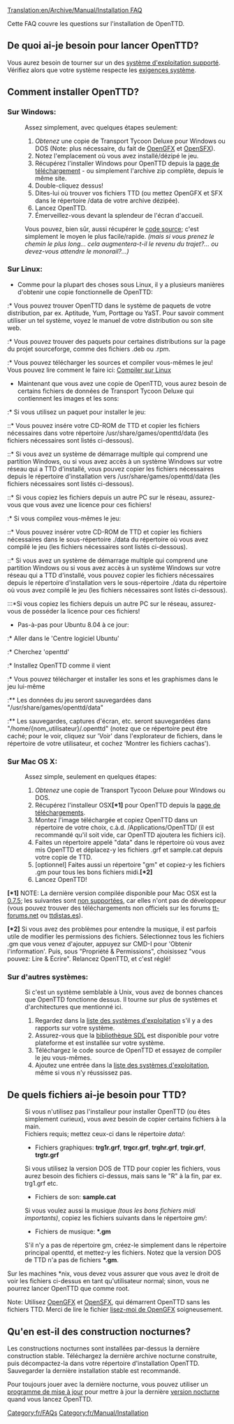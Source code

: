 [[Translation:en/Archive/Manual/Installation FAQ]]


Cette FAQ couvre les questions sur l'installation de OpenTTD.

== De quoi ai-je besoin pour lancer OpenTTD? ==
Vous aurez besoin de tourner sur un des [[fr/Archive/Compilation and Ports/Système d'exploitation|système d'exploitation supporté]]. Vérifiez alors que votre système respecte les [[fr/Archive/Manual/Exigences système|exigences système]].

== Comment installer OpenTTD? ==
=== Sur Windows: ===
:Assez simplement, avec quelques étapes seulement:
:#''Obtenez'' une copie de Transport Tycoon Deluxe pour Windows ou DOS (Note: plus nécessaire, du fait de [[fr/Archive/Community/LisezMoi OpenGFX|OpenGFX]] et [[fr/Archive/Community/Remplacement des effets sonores|OpenSFX]]).
:#Notez l'emplacement où vous avez installé/dézipé le jeu.
:#Récupérez l'installer Windows pour OpenTTD depuis la [http://www.openttd.org/download-stable page de téléchargement] - ou simplement l'archive zip complète, depuis le même site.
:#Double-cliquez dessus!
:#Dites-lui où trouver vos fichiers TTD (ou mettez OpenGFX et SFX dans le répertoire /data de votre archive dézipée).
:#Lancez OpenTTD.
:#Émerveillez-vous devant la splendeur de l'écran d'accueil.

:Vous pouvez, bien sûr, aussi récupérer le [[fr/Code source|code source]]; c'est simplement le moyen le plus facile/rapide. ''(mais si vous prenez le chemin le plus long... cela augmentera-t-il le revenu du trajet?... ou devez-vous attendre le monorail?...)''

=== Sur Linux: ===
* Comme pour la plupart des choses sous Linux, il y a plusieurs manières d'obtenir une copie fonctionnelle de OpenTTD:
:* Vous pouvez trouver OpenTTD dans le système de paquets de votre distribution, par ex. Aptitude, Yum, Porttage ou YaST. Pour savoir comment utiliser un tel système, voyez le manuel de votre distribution ou son site web.
:* Vous pouvez trouver des paquets pour certaines distributions sur la page du projet sourceforge, comme des fichiers .deb ou .rpm.
:* Vous pouvez télécharger les sources et compiler vous-mêmes le jeu! Vous pouvez lire comment le faire ici: [[fr/Archive/Compilation and Ports/Linux|Compiler sur Linux]]
* Maintenant que vous avez une copie de OpenTTD, vous aurez besoin de certains fichiers de données de Transport Tycoon Deluxe qui contiennent les images et les sons:
:* Si vous utilisez un paquet pour installer le jeu:
::* Vous pouvez insére votre CD-ROM de TTD et copier les fichiers nécessaires dans votre répertoire /usr/share/games/openttd/data (les fichiers nécessaires sont listés ci-dessous).
::* Si vous avez un système de démarrage multiple qui comprend une partition Windows, ou si vous avez accès à un système Windows sur votre réseau qui a TTD d'installé, vous pouvez copier les fichiers nécessaires depuis le répertoire d'installation vers /usr/share/games/openttd/data (les fichiers nécessaires sont listés ci-dessous).
::* Si vous copiez les fichiers depuis un autre PC sur le réseau, assurez-vous que vous avez une licence pour ces fichiers!
:* Si vous compilez vous-mêmes le jeu:
::* Vous pouvez insérer votre CD-ROM de TTD et copier les fichiers nécessaires dans le sous-répertoire ./data du répertoire où vous avez compilé le jeu (les fichiers nécessaires sont listés ci-dessous).
::* Si vous avez un système de démarrage multiple qui comprend une partition  Windows ou si vous avez accès à un système Windows sur votre réseau qui a TTD d'installé, vous pouvez copier les fichiers nécessaires depuis le répertoire d'installation vers le sous-répertoire ./data du répertoire où vous avez compilé le jeu (les fichiers nécessaires sont listés ci-dessous).
:::*Si vous copiez les fichiers depuis un autre PC sur le réseau, assurez-vous de posséder la licence pour ces fichiers!
* Pas-à-pas pour Ubuntu 8.04 à ce jour:
:* Aller dans le 'Centre logiciel Ubuntu'
:* Cherchez 'openttd'
:* Installez OpenTTD comme il vient
:* Vous pouvez télécharger et installer les sons et les graphismes dans le jeu lui-même
:** Les données du jeu seront sauvegardées dans "/usr/share/games/openttd/data"
:** Les sauvegardes, captures d'écran, etc. seront sauvegardées dans "/home/{nom_utilisateur}/.openttd" (notez que ce répertoire peut être caché; pour le voir, cliquez sur 'Voir' dans l'explorateur de fichiers, dans le répertoire de votre utilisateur, et cochez 'Montrer les fichiers cachas').

=== Sur Mac OS X: ===
:Assez simple, seulement en quelques étapes:
:#''Obtenez'' une copie de Transport Tycoon Deluxe pour Windows ou DOS.
:#Récupérez l'installeur OSX'''[*1]''' pour OpenTTD depuis la [http://www.openttd.org/download-stable page de téléchargements].
:#Montez l'image téléchargée et copiez OpenTTD dans un répertoire de votre choix, c.à.d. /Applications/OpenTTD/ (il est recommandé qu'il soit vide, car OpenTTD ajoutera les fichiers ici).
:#Faites un répertoire appelé "data" dans le répertoire où vous avez mis OpenTTD et déplacez-y les fichiers .grf et sample.cat depuis votre copie de TTD.
:#[optionnel] Faites aussi un répertoire "gm" et copiez-y les fichiers .gm pour tous les bons fichiers midi.'''[*2]'''
:#Lancez OpenTTD!
'''[*1]''' NOTE: La dernière version compilée disponible pour Mac OSX est la [http://www.openttd.org/download-stable/0.7.5 0.7.5]; les suivantes sont [http://www.openttd.org/en/news/103 non supportées], car elles n'ont pas de développeur (vous pouvez trouver des téléchargements non officiels sur les forums [http://www.tt-forums.net/viewtopic.php?f=29&t=48329 tt-forums.net] ou [http://ttdistas.es/descargas ttdistas.es]).

'''[*2]''' Si vous avez des problèmes pour entendre la musique, il est parfois utile de modifier les permissions des fichiers. Sélectionnez tous les fichiers .gm que vous venez d'ajouter, appuyez sur CMD-I pour 'Obtenir l'information'. Puis, sous "Propriété & Permissions", choisissez "vous pouvez: Lire & Écrire". Relancez OpenTTD, et c'est réglé!

=== Sur d'autres systèmes: ===
:Si c'est un système semblable à Unix, vous avez de bonnes chances que OpenTTD fonctionne dessus. Il tourne sur plus de systèmes et d'architectures que mentionné ici.
:#Regardez dans la [[fr/Archive/Compilation and Ports/Système d'exploitation|liste des systèmes d'exploitation]] s'il y a des rapports sur votre système.
:#Assurez-vous que la [http://libsdl.org bibliothèque SDL] est disponible pour votre plateforme et est installée sur votre système.
:#Téléchargez le code source de OpenTTD et essayez de compiler le jeu vous-mêmes.
:#Ajoutez une entrée dans la [[fr/Archive/Compilation and Ports/Système d'exploitation|liste des systèmes d'exploitation]], même si vous n'y réussissez pas.

== De quels fichiers ai-je besoin pour TTD? ==
:Si vous n'utilisez pas l'installeur pour installer OpenTTD (ou êtes simplement curieux), vous avez besoin de copier certains fichiers à la main.
:Fichiers requis; mettez ceux-ci dans le répertoire <i>data/</i>:
:* Fichiers graphiques: <b>trg1r.grf</b>, <b>trgcr.grf</b>, <b>trghr.grf</b>, <b>trgir.grf</b>, <b>trgtr.grf</b>
:Si vous utilisez la version DOS de TTD pour copier les fichiers, vous aurez besoin des fichiers ci-dessus, mais sans le "R" à la fin, par ex. trg1.grf etc.
:* Fichiers de son: <b>sample.cat</b>
:Si vous voulez aussi la musique ''(tous les bons fichiers midi importants)'', copiez les fichiers suivants dans le répertoire <i>gm/</i>:
:* Fichiers de musique: <b>*.gm</b>
:S'il n'y a pas de répertoire gm, créez-le simplement dans le répertoire principal openttd, et mettez-y les fichiers. Notez que la version DOS de TTD n'a pas de fichiers <b>*.gm</b>.

Sur les machines *nix, vous devez vous assurer que vous avez le droit de voir les fichiers ci-dessus en tant qu'utilisateur normal; sinon, vous ne pourrez lancer OpenTTD que comme root.

Note: Utilisez [[fr/Archive/Community/LisezMoi OpenGFX|OpenGFX]] et [[fr/Archive/Community/Remplacement des effets sonores|OpenSFX]], qui démarrent OpenTTD sans les fichiers TTD. Merci de lire le fichier [[fr/Archive/Community/LisezMoi OpenGFX|lisez-moi de OpenGFX]] soigneusement.

== Qu'en est-il des construction nocturnes? ==
Les constructions nocturnes sont installées par-dessus la dernière construction stable. Téléchargez la dernière archive nocturne construite, puis décompactez-la dans votre répertoire d'installation OpenTTD. Sauvegarder la dernière installation stable est recommandé.

Pour toujours jouer avec la dernière nocturne, vous pouvez utiliser un [[fr/Archive/Community/Mises à jour de OpenTTD|programme de mise à jour]] pour mettre à jour la dernière [[fr/Archive/Community/Construction de nuit|version nocturne]] quand vous lancez OpenTTD.

[[Category:fr/FAQs]]
[[Category:fr/Manual/Installation]]